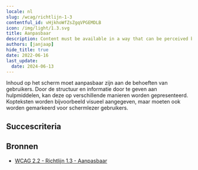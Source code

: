 ```yaml
---
locale: nl
slug: /wcag/richtlijn-1-3
contentful_id: vHjkhoWfZsZgqVPGEMDLB
icon: /img/light/1.3.svg
title: Aanpasbaar
description: Content must be available in a way that can be perceived by all users.
authors: [janjaap]
hide_title: true
date: 2022-06-16
last_update:
  date: 2024-06-13
---
```


<Hero
  title="Aanpasbaar"
  image="/img/light/1.3.svg"
  alt="WCAG 1.3 - Logo"
  prefix="Richtlijn 1.3"
/>

Inhoud op het scherm moet aanpasbaar zijn aan de behoeften van gebruikers. Door de structuur en informatie door te geven aan hulpmiddelen, kan deze op verschillende manieren worden gepresenteerd. Kopteksten worden bijvoorbeeld visueel aangegeven, maar moeten ook worden gemarkeerd voor schermlezer gebruikers.

## Succescriteria

<LinkList title="Succescriteria" isHighlighted={true}>
  <LinkListItem
    url="/nl/richtlijnen/wcag/succescriterium-1-3-1"
    title="Succescriterium 1.3.1 - Info en relaties"
    label="Info en relaties"
    description="Ensure that the information and relationships on the screen are not only conveyed visually."
    image="/img/light/1.3.1.svg"
    alt="WCAG 1.3.1 - Logo"
  />
  <LinkListItem
    url="/nl/richtlijnen/wcag/succescriterium-1-3-2"
    title="Succescriterium 1.3.2 - Betekenisvolle volgorde"
    label="Betekenisvolle volgorde"
    description="Ensure that the order which assistive technologies follow reflect the meaning of the content."
    image="/img/light/1.3.2.svg"
    alt="WCAG 1.3.2 - Logo"
  />
  <LinkListItem
    url="/nl/richtlijnen/wcag/succescriterium-1-3-3"
    title="Succescriterium 1.3.3 - Zintuiglijke eigenschappen"
    label="Zintuiglijke eigenschappen"
    description="Ensure instructions can be understood by everyone. Instructions that only use shape, size, location, orientation or sound are not understandable for everyone."
    image="/img/light/1.3.3.svg"
    alt="WCAG 1.3.3 - Logo"
  />
  <LinkListItem
    url="/nl/richtlijnen/wcag/succescriterium-1-3-4"
    title="Succescriterium 1.3.4 - Weergavestand"
    label="Weergavestand"
    description="Ensure that the screen content rotates with the device display."
    image="/img/light/1.3.4.svg"
    alt="WCAG 1.3.4 - Logo"
  />
  <LinkListItem
    url="/nl/richtlijnen/wcag/succescriterium-1-3-5"
    title="Succescriterium 1.3.5 - Identificeer het doel van de input"
    label="Identificeer het doel van de input"
    description="Ensure it is clear what information is expected from users inside input fields."
    image="/img/light/1.3.5.svg"
    alt="WCAG 1.3.5 - Logo"
  />
  <LinkListItem
    url="/nl/richtlijnen/wcag/succescriterium-1-3-6"
    title="Succescriterium 1.3.6 - Identificeer het doel"
    label="Identificeer het doel"
    description="In content implemented using markup languages, the purpose of User Interface Components, icons, and regions can be programmatically determined."
    image="/img/light/1.3.6.svg"
    alt="WCAG 1.3.6 icon"
  />
</LinkList>

## Bronnen

- [WCAG 2.2 - Richtlijn 1.3 - Aanpasbaar](https://www.w3.org/Translations/WCAG22-nl/#aanpasbaar)
